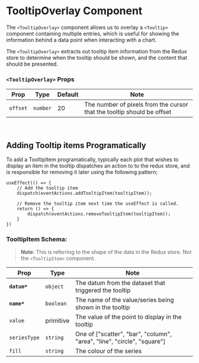 
# TooltipOverlay Component

The `<TooltipOverlay>` component allows us to overlay a <LinkTo kind="components-tooltip--default#tooltip-component">`<Tooltip>`</LinkTo> component containing multiple entries, which is useful for showing the information behind a data point when interacting with a chart.

The `<TooltipOverlay>` extracts out tooltip item information from the Redux store to determine when the tooltip should be shown, and the content that should be presented.

<Canvas>
    <Story id="components-tooltipoverlay--default" />
</Canvas>

### `<TooltipOverlay>` Props

| Prop     | Type     | Default | Note                                                                   |
| -------- | -------- | ------- | ---------------------------------------------------------------------- |
| `offset` | `number` | 20      | The number of pixels from the cursor that the tooltip should be offset |

<br />

## Adding Tooltip items Programatically

To add a TooltipItem programatically, typically each plot that wishes to display an item in the tooltip dispatches an action to to the redux store, and is responsible for removing it later using the following pattern;

```
useEffect(() => {
    // Add the tooltip item
    dispatch(eventActions.addTooltipItem(tooltipItem));

    // Remove the tooltip item next time the useEffect is called.
    return () => {
        dispatch(eventActions.removeTooltipItem(tooltipItem));
    }
})
```

### TooltipItem Schema:

> **Note**: This is referring to the shape of the data in the Redux store. Not the `<TooltipItem>` component.

| Prop         | Type      | Note                                                                    |
| ------------ | --------- | ----------------------------------------------------------------------- |
| **`datum*`** | `object`  | The datum from the dataset that triggered the tooltip                   |
| **`name*`**  | `boolean` | The name of the value/series being shown in the tooltip                 |
| `value`      | primitive | The value of the point to display in the tooltip                        |
| `seriesType` | `string`  | One of ["scatter", "bar", "column", "area", "line", "circle", "square"] |
| `fill`       | `string`  | The colour of the series                                                |

<br />

